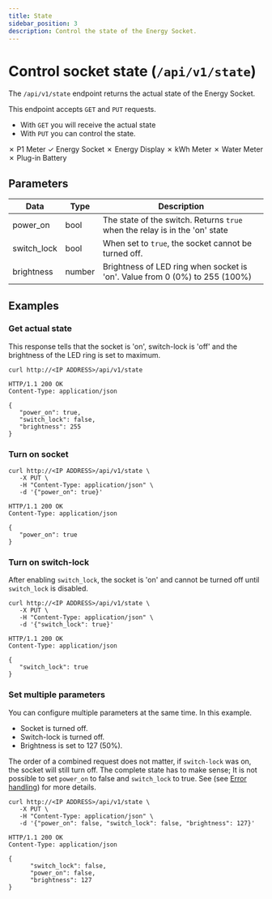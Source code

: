 ```yaml
---
title: State
sidebar_position: 3
description: Control the state of the Energy Socket.
---
```



# Control socket state (`/api/v1/state`)

The `/api/v1/state` endpoint returns the actual state of the Energy Socket.

This endpoint accepts `GET` and `PUT` requests.

-   With `GET` you will receive the actual state
-   With `PUT` you can control the state.

<Badge color='hw-red'>✗ P1 Meter</Badge>
<Badge color='hw-green'>✓ Energy Socket</Badge>
<Badge color='hw-red'>✗ Energy Display</Badge>
<Badge color='hw-red'>✗ kWh Meter</Badge>
<Badge color='hw-red'>✗ Water Meter</Badge>
<Badge color='hw-red'>✗ Plug-in Battery</Badge>

## Parameters

| Data        | Type   | Description                                                                 |
| ----------- | ------ | --------------------------------------------------------------------------- |
| power_on    | bool   | The state of the switch. Returns `true` when the relay is in the 'on' state |
| switch_lock | bool   | When set to `true`, the socket cannot be turned off.                        |
| brightness  | number | Brightness of LED ring when socket is 'on'. Value from 0 (0%) to 255 (100%) |

## Examples

### Get actual state

This response tells that the socket is 'on', switch-lock is 'off' and the brightness of the LED ring is set to maximum.

```http title="Request"
curl http://<IP ADDRESS>/api/v1/state
```

```http title="Response"
HTTP/1.1 200 OK
Content-Type: application/json

{
   "power_on": true,
   "switch_lock": false,
   "brightness": 255
}
```

### Turn on socket

```http title="Request"
curl http://<IP ADDRESS>/api/v1/state \
   -X PUT \
   -H "Content-Type: application/json" \
   -d '{"power_on": true}'
```

```http title="Response"
HTTP/1.1 200 OK
Content-Type: application/json

{
   "power_on": true
}
```

### Turn on switch-lock

After enabling `switch_lock`, the socket is 'on' and cannot be turned off until `switch_lock` is disabled.

```http title="Request"
curl http://<IP ADDRESS>/api/v1/state \
   -X PUT \
   -H "Content-Type: application/json" \
   -d '{"switch_lock": true}'
```

```http title="Response"
HTTP/1.1 200 OK
Content-Type: application/json

{
   "switch_lock": true
}
```

### Set multiple parameters

You can configure multiple parameters at the same time. In this example.

-   Socket is turned off.
-   Switch-lock is turned off.
-   Brightness is set to 127 (50%).

The order of a combined request does not matter, if `switch-lock` was on, the socket will still turn off.
The complete state has to make sense; It is not possible to set `power_on` to false and `switch_lock` to true. See (see [Error handling](/docs/error-handling)) for more details.

```http title="Request"
curl http://<IP ADDRESS>/api/v1/state \
   -X PUT \
   -H "Content-Type: application/json" \
   -d '{"power_on": false, "switch_lock": false, "brightness": 127}'
```

```http title="Response"
HTTP/1.1 200 OK
Content-Type: application/json

{
      "switch_lock": false,
      "power_on": false,
      "brightness": 127
}
```
